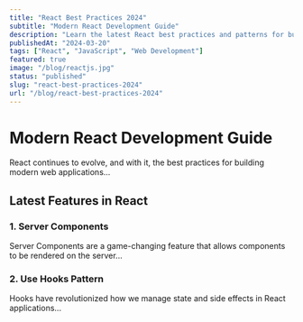 ```yaml
---
title: "React Best Practices 2024"
subtitle: "Modern React Development Guide"
description: "Learn the latest React best practices and patterns for building scalable applications in 2024."
publishedAt: "2024-03-20"
tags: ["React", "JavaScript", "Web Development"]
featured: true
image: "/blog/reactjs.jpg"
status: "published"
slug: "react-best-practices-2024"
url: "/blog/react-best-practices-2024"
---
```


# Modern React Development Guide

React continues to evolve, and with it, the best practices for building modern web applications...

## Latest Features in React

### 1. Server Components
Server Components are a game-changing feature that allows components to be rendered on the server...

### 2. Use Hooks Pattern
Hooks have revolutionized how we manage state and side effects in React applications... 